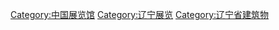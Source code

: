 [[Category:中国展览馆|Category:中国展览馆]]
[[Category:辽宁展览|Category:辽宁展览]]
[[Category:辽宁省建筑物|Category:辽宁省建筑物]]